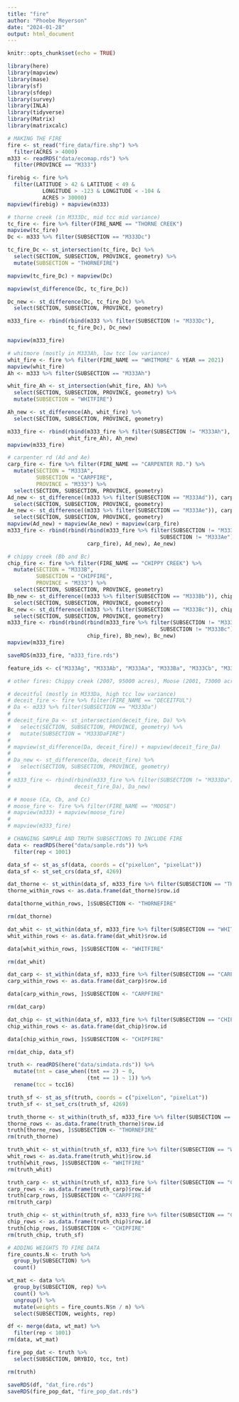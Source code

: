 ```yaml
---
title: "fire"
author: "Phoebe Meyerson"
date: "2024-01-28"
output: html_document
---
```


```r
knitr::opts_chunk$set(echo = TRUE)
```

```r
library(here)
library(mapview)
library(mase)
library(sf)
library(sfdep)
library(survey)
library(INLA)
library(tidyverse)
library(Matrix)
library(matrixcalc)
```

```r
# MAKING THE FIRE
fire <- st_read("fire_data/fire.shp") %>%
  filter(ACRES > 4000)
m333 <- readRDS("data/ecomap.rds") %>%
  filter(PROVINCE == "M333")

firebig <- fire %>% 
  filter(LATITUDE > 42 & LATITUDE < 49 & 
           LONGITUDE > -123 & LONGITUDE < -104 &
           ACRES > 30000)
mapview(firebig) + mapview(m333)

# thorne creek (in M333Dc, mid tcc mid variance)
tc_fire <- fire %>% filter(FIRE_NAME == "THORNE CREEK")
mapview(tc_fire)
Dc <- m333 %>% filter(SUBSECTION == "M333Dc")

tc_fire_Dc <- st_intersection(tc_fire, Dc) %>% 
  select(SECTION, SUBSECTION, PROVINCE, geometry) %>%
  mutate(SUBSECTION = "THORNEFIRE")

mapview(tc_fire_Dc) + mapview(Dc)

mapview(st_difference(Dc, tc_fire_Dc))

Dc_new <- st_difference(Dc, tc_fire_Dc) %>%
  select(SECTION, SUBSECTION, PROVINCE, geometry)

m333_fire <- rbind(rbind(m333 %>% filter(SUBSECTION != "M333Dc"),
                   tc_fire_Dc), Dc_new)

mapview(m333_fire)

# whitmore (mostly in M333Ah, low tcc low variance)
whit_fire <- fire %>% filter(FIRE_NAME == "WHITMORE" & YEAR == 2021)
mapview(whit_fire)
Ah <- m333 %>% filter(SUBSECTION == "M333Ah")

whit_fire_Ah <- st_intersection(whit_fire, Ah) %>%
  select(SECTION, SUBSECTION, PROVINCE, geometry) %>%
  mutate(SUBSECTION = "WHITFIRE")

Ah_new <- st_difference(Ah, whit_fire) %>%
  select(SECTION, SUBSECTION, PROVINCE, geometry)

m333_fire <- rbind(rbind(m333_fire %>% filter(SUBSECTION != "M333Ah"),
                   whit_fire_Ah), Ah_new)
mapview(m333_fire)

# carpenter rd (Ad and Ae)
carp_fire <- fire %>% filter(FIRE_NAME == "CARPENTER RD.") %>%
  mutate(SECTION = "M333A",
         SUBSECTION = "CARPFIRE", 
         PROVINCE = "M333") %>%
  select(SECTION, SUBSECTION, PROVINCE, geometry)
Ad_new <- st_difference((m333 %>% filter(SUBSECTION == "M333Ad")), carp_fire) %>%
  select(SECTION, SUBSECTION, PROVINCE, geometry)
Ae_new <- st_difference((m333 %>% filter(SUBSECTION == "M333Ae")), carp_fire) %>%
  select(SECTION, SUBSECTION, PROVINCE, geometry)
mapview(Ad_new) + mapview(Ae_new) + mapview(carp_fire)
m333_fire <- rbind(rbind(rbind(m333_fire %>% filter(SUBSECTION != "M333Ad" & 
                                                SUBSECTION != "M333Ae"),
                         carp_fire), Ad_new), Ae_new)

# chippy creek (Bb and Bc)
chip_fire <- fire %>% filter(FIRE_NAME == "CHIPPY CREEK") %>%
  mutate(SECTION = "M333B",
         SUBSECTION = "CHIPFIRE", 
         PROVINCE = "M333") %>%
  select(SECTION, SUBSECTION, PROVINCE, geometry)
Bb_new <- st_difference((m333 %>% filter(SUBSECTION == "M333Bb")), chip_fire) %>%
  select(SECTION, SUBSECTION, PROVINCE, geometry)
Bc_new <- st_difference((m333 %>% filter(SUBSECTION == "M333Bc")), chip_fire) %>%
  select(SECTION, SUBSECTION, PROVINCE, geometry)
m333_fire <- rbind(rbind(rbind(m333_fire %>% filter(SUBSECTION != "M333Bb" & 
                                                SUBSECTION != "M333Bc"),
                         chip_fire), Bb_new), Bc_new)
mapview(m333_fire)

saveRDS(m333_fire, "m333_fire.rds")

feature_ids <- c("M333Ag", "M333Ab", "M333Aa", "M333Ba", "M333Cb", "M333Cc","M333Ca", "M333Cf", "M333Ai", "M333Da", "M333Ac", "M333Cg", "M333Ce", "M333Db", "M333Dd", "M333Ch", "M333De", "THORNEFIRE", "M333Dc", "WHITFIRE", "M333Ah", "CARPFIRE", "M333Ad", "M333Ae", "CHIPFIRE", "M333Bb", "M333Bc")

# other fires: Chippy creek (2007, 95000 acres), Moose (2001, 73000 acres), Carpenter Rd. (2015, 62000 acres)
```

```r
# deceitful (mostly in M333Da, high tcc low variance)
# deceit_fire <- fire %>% filter(FIRE_NAME == "DECEITFUL")
# Da <- m333 %>% filter(SUBSECTION == "M333Da")
# 
# deceit_fire_Da <- st_intersection(deceit_fire, Da) %>%
#   select(SECTION, SUBSECTION, PROVINCE, geometry) %>%
#   mutate(SUBSECTION = "M333DaFIRE")
# 
# mapview(st_difference(Da, deceit_fire)) + mapview(deceit_fire_Da)
# 
# Da_new <- st_difference(Da, deceit_fire) %>%
#   select(SECTION, SUBSECTION, PROVINCE, geometry)
# 
# m333_fire <- rbind(rbind(m333_fire %>% filter(SUBSECTION != "M333Da"),
#                    deceit_fire_Da), Da_new)

# # moose (Ca, Cb, and Cc)
# moose_fire <- fire %>% filter(FIRE_NAME == "MOOSE")
# mapview(m333) + mapview(moose_fire)
# 
# mapview(m333_fire)

```

```r
# CHANGING SAMPLE AND TRUTH SUBSECTIONS TO INCLUDE FIRE
data <- readRDS(here("data/sample.rds")) %>%
  filter(rep < 1001)

data_sf <- st_as_sf(data, coords = c("pixelLon", "pixelLat"))
data_sf <- st_set_crs(data_sf, 4269)

dat_thorne <- st_within(data_sf, m333_fire %>% filter(SUBSECTION == "THORNEFIRE"))
thorne_within_rows <- as.data.frame(dat_thorne)$row.id

data[thorne_within_rows, ]$SUBSECTION <- "THORNEFIRE"

rm(dat_thorne)

dat_whit <- st_within(data_sf, m333_fire %>% filter(SUBSECTION == "WHITFIRE"))
whit_within_rows <- as.data.frame(dat_whit)$row.id

data[whit_within_rows, ]$SUBSECTION <- "WHITFIRE"

rm(dat_whit)

dat_carp <- st_within(data_sf, m333_fire %>% filter(SUBSECTION == "CARPFIRE"))
carp_within_rows <- as.data.frame(dat_carp)$row.id

data[carp_within_rows, ]$SUBSECTION <- "CARPFIRE"

rm(dat_carp)

dat_chip <- st_within(data_sf, m333_fire %>% filter(SUBSECTION == "CHIPFIRE"))
chip_within_rows <- as.data.frame(dat_chip)$row.id

data[chip_within_rows, ]$SUBSECTION <- "CHIPFIRE"

rm(dat_chip, data_sf)

truth <- readRDS(here("data/simdata.rds")) %>%
  mutate(tnt = case_when((tnt == 2) ~ 0, 
                         (tnt == 1) ~ 1)) %>%
  rename(tcc = tcc16)

truth_sf <- st_as_sf(truth, coords = c("pixelLon", "pixelLat"))
truth_sf <- st_set_crs(truth_sf, 4269)

truth_thorne <- st_within(truth_sf, m333_fire %>% filter(SUBSECTION == "THORNEFIRE"))
thorne_rows <- as.data.frame(truth_thorne)$row.id
truth[thorne_rows, ]$SUBSECTION <- "THORNEFIRE"
rm(truth_thorne)

truth_whit <- st_within(truth_sf, m333_fire %>% filter(SUBSECTION == "WHITFIRE"))
whit_rows <- as.data.frame(truth_whit)$row.id
truth[whit_rows, ]$SUBSECTION <- "WHITFIRE"
rm(truth_whit)

truth_carp <- st_within(truth_sf, m333_fire %>% filter(SUBSECTION == "CARPFIRE"))
carp_rows <- as.data.frame(truth_carp)$row.id
truth[carp_rows, ]$SUBSECTION <- "CARPFIRE"
rm(truth_carp)

truth_chip <- st_within(truth_sf, m333_fire %>% filter(SUBSECTION == "CHIPFIRE"))
chip_rows <- as.data.frame(truth_chip)$row.id
truth[chip_rows, ]$SUBSECTION <- "CHIPFIRE"
rm(truth_chip, truth_sf)

```

```r
# ADDING WEIGHTS TO FIRE DATA
fire_counts.N <- truth %>%
  group_by(SUBSECTION) %>%
  count()

wt_mat <- data %>%
  group_by(SUBSECTION, rep) %>%
  count() %>%
  ungroup() %>%
  mutate(weights = fire_counts.N$n / n) %>%
  select(SUBSECTION, weights, rep)

df <- merge(data, wt_mat) %>%
  filter(rep < 1001)
rm(data, wt_mat)

fire_pop_dat <- truth %>%
  select(SUBSECTION, DRYBIO, tcc, tnt)

rm(truth)

saveRDS(df, "dat_fire.rds")
saveRDS(fire_pop_dat, "fire_pop_dat.rds")
```


